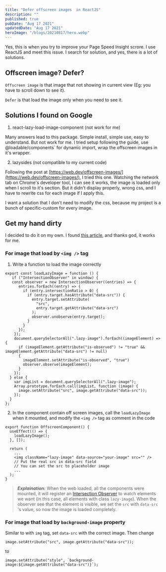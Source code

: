 ```yaml
---
title: "Defer offscreen images  in ReactJS"
description: ""
published: true
pubDate: "Aug 17 2021"
updatedDate: "Aug 17 2021"
heroImage: "/blogs/20210817/hero.webp"
---
```


Yes, this is when you try to improve your Page Speed Insight scrore. I use ReactJS and meet this issue. I search for solution, and yes, there is a lot of solutions.

## Offscreen image? Defer?

`Offscreen image` is that image that not showing in current view (Eg: you have to scroll down to see it).

`Defer` is that load the image only when you need to see it.

## Solutions I found on Google

1.  react-lazy-load-image-component (not work for me)

Many answers lead to this package. Simple install, simple use, easy to understand. But not work for me. I tried setup following the guide, use @loadable/components\` for dynamic import, wrap the offscreen images in it's wrapper.

2. lazysides (not compatible to my current code)

Following the post at [https://web.dev/offscreen-images/](https://web.dev/offscreen-images/), I tried this one. Watching the network tab on Chrome's developer tool, I can see it works, the image is loaded only when I scroll to it's section. But it didn't display properly, wrong css, and I have to rewrite css for each image if I apply this.

I want a solution that I don't need to modify the css, because my project is a bunch of specific-custom for every image.

## Get my hand dirty

I decided to do it on my own. I found [this article](https://www.tezify.com/how-to/defer-offscreen-images/), and thanks god, it works for me.

### For image that load by `<img />` tag

1. Write a function to load the image correctly

```plaintext
export const loadLazyImage = function () {
   if ("IntersectionObserver" in window) {
   const observer = new IntersectionObserver((entries) => {
      entries.forEach((entry) => {
        if (entry.intersectionRatio > 0) {
          if (entry.target.hasAttribute("data-src")) {
            entry.target.setAttribute(
              "src",
              entry.target.getAttribute("data-src")
            );
            observer.unobserve(entry.target);
          }
        }
      });
    });
    document.querySelectorAll(".lazy-image").forEach((imageElement) => {
      if (imageElement.getAttribute("is-observed") != "true" && imageElement.getAttribute("data-src") != null)
      {
        imageElement.setAttribute("is-observed", "true")
        observer.observe(imageElement);
      }
    });
  } else {
    var imgList = document.querySelectorAll(".lazy-image");
    Array.prototype.forEach.call(imgList, function (image) {
      image.setAttribute("src", image.getAttribute("data-src"));
    });
  }
};
```

2. In the component contain off screen images, call the `loadLazyImage` when it mounted, and modify the `<img />` tag as comment in the code

```plaintext
export function OffscreenComponent() {
  useEffect(() => {
    loadLazyImage();
  }, []);

  return (
    ...
    <img className="lazy-image" data-source="your-image" src="" />
    // Put the real src in data-src field
    // You can set the src to placeholder image
    ...
  );
}
```

> **_Explaination:_** When the web loaded, all the components were mounted, it will register an [Intersection Observer](https://developer.mozilla.org/en-US/docs/Web/API/Intersection_Observer_API) to watch elements we want (in this case, all elements with class `lazy-image`). When the observer see that the element is visible, we set the `src` with `data-src` 's value, so now the image is loaded completely.

### For image that load by `background-image` property

Similar to with `img` tag, set `data-src` with the correct image. Then change

```plaintext
image.setAttribute("src", image.getAttribute("data-src"));
```

to

```plaintext
image.setAttribute("style", `background-image:${image.getAttribute("data-src")}`);
```
